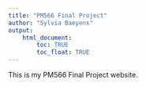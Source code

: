 ```yaml
---
title: "PM566 Final Project"
author: "Sylvia Baeyens"
output: 
    html_document:
        toc: TRUE
        toc_float: TRUE
---
```


This is my PM566 Final Project website.
